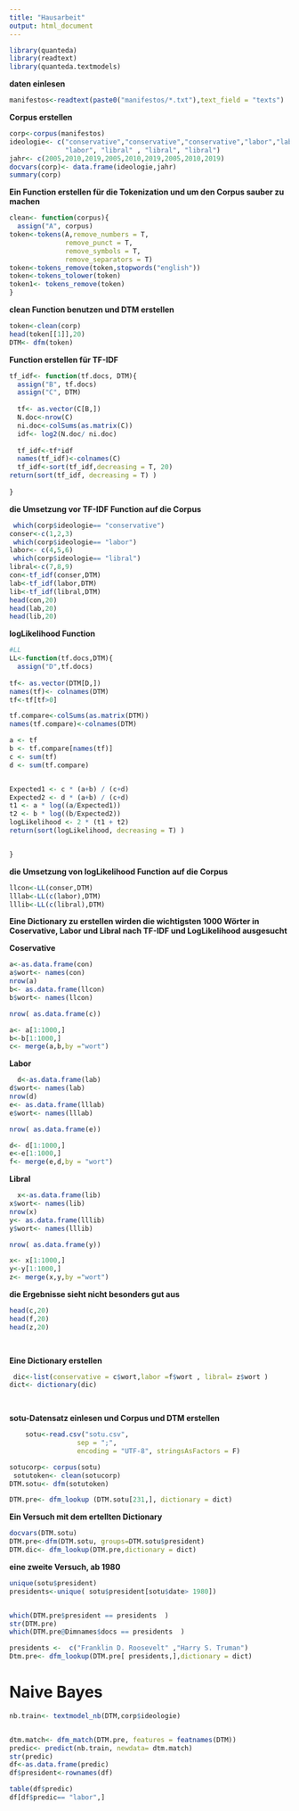 ```yaml
---
title: "Hausarbeit"
output: html_document
---
```



```r
library(quanteda)
library(readtext)
library(quanteda.textmodels)
```


**daten einlesen**
```r

manifestos<-readtext(paste0("manifestos/*.txt"),text_field = "texts")

```



**Corpus erstellen**
```r
corp<-corpus(manifestos)
ideologie<- c("conservative","conservative","conservative","labor","labor",
              "labor", "libral" , "libral", "libral")
jahr<- c(2005,2010,2019,2005,2010,2019,2005,2010,2019)
docvars(corp)<- data.frame(ideologie,jahr)
summary(corp)
```
**Ein Function erstellen für die Tokenization und um den Corpus sauber zu machen **
```r
clean<- function(corpus){
  assign("A", corpus)
token<-tokens(A,remove_numbers = T,
              remove_punct = T,
              remove_symbols = T,
              remove_separators = T)
token<-tokens_remove(token,stopwords("english"))
token<-tokens_tolower(token)
token1<- tokens_remove(token)
}

```


**clean Function benutzen und DTM erstellen**
```r
token<-clean(corp)
head(token[[1]],20)
DTM<- dfm(token)
```

**Function erstellen für TF-IDF**

```r
tf_idf<- function(tf.docs, DTM){
  assign("B", tf.docs)
  assign("C", DTM)
  
  tf<- as.vector(C[B,])
  N.doc<-nrow(C)
  ni.doc<-colSums(as.matrix(C))
  idf<- log2(N.doc/ ni.doc)
 
  tf_idf<-tf*idf
  names(tf_idf)<-colnames(C)
  tf_idf<-sort(tf_idf,decreasing = T, 20)
return(sort(tf_idf, decreasing = T) )
 
}
```


**die Umsetzung vor TF-IDF Function auf die Corpus **
```r
 which(corp$ideologie== "conservative")
conser<-c(1,2,3)
 which(corp$ideologie== "labor")
labor<- c(4,5,6)
 which(corp$ideologie== "libral")
libral<-c(7,8,9)
con<-tf_idf(conser,DTM) 
lab<-tf_idf(labor,DTM)
lib<-tf_idf(libral,DTM)
head(con,20)
head(lab,20)
head(lib,20)
```


**logLikelihood Function**
```r

#LL
LL<-function(tf.docs,DTM){
  assign("D",tf.docs)
  
tf<- as.vector(DTM[D,])
names(tf)<- colnames(DTM)
tf<-tf[tf>0]

tf.compare<-colSums(as.matrix(DTM))
names(tf.compare)<-colnames(DTM)

a <- tf 
b <- tf.compare[names(tf)]
c <- sum(tf)
d <- sum(tf.compare)


Expected1 <- c * (a+b) / (c+d)
Expected2 <- d * (a+b) / (c+d)
t1 <- a * log((a/Expected1))
t2 <- b * log((b/Expected2))
logLikelihood <- 2 * (t1 + t2)
return(sort(logLikelihood, decreasing = T) )


}
```



**die Umsetzung von logLikelihood Function auf die Corpus**
```r

llcon<-LL(conser,DTM) 
lllab<-LL(c(labor),DTM)
lllib<-LL(c(libral),DTM)

```

**Eine Dictionary zu erstellen wirden die wichtigsten 1000 Wörter in Coservative, Labor und Libral nach TF-IDF und LogLikelihood ausgesucht** 


**Coservative**

```r
a<-as.data.frame(con)
a$wort<- names(con)
nrow(a)
b<- as.data.frame(llcon)
b$wort<- names(llcon)

nrow( as.data.frame(c))

a<- a[1:1000,]
b<-b[1:1000,]
c<- merge(a,b,by ="wort")
```


**Labor**

```r
  d<-as.data.frame(lab)
d$wort<- names(lab)
nrow(d)
e<- as.data.frame(lllab)
e$wort<- names(lllab)

nrow( as.data.frame(e))

d<- d[1:1000,]
e<-e[1:1000,]
f<- merge(e,d,by = "wort")

```

**Libral**
```r

  x<-as.data.frame(lib)
x$wort<- names(lib)
nrow(x)
y<- as.data.frame(lllib)
y$wort<- names(lllib)

nrow( as.data.frame(y))

x<- x[1:1000,]
y<-y[1:1000,]
z<- merge(x,y,by ="wort")
```



**die Ergebnisse sieht nicht besonders gut aus**
```r
head(c,20)
head(f,20)
head(z,20) 

 
```


**Eine Dictionary erstellen**
```r

 dic<-list(conservative = c$wort,labor =f$wort , libral= z$wort ) 
dict<- dictionary(dic)   

 
```


**sotu-Datensatz einlesen und Corpus und DTM erstellen**
```r



    sotu<-read.csv("sotu.csv",
                 sep = ";",
                 encoding = "UTF-8", stringsAsFactors = F)

sotucorp<- corpus(sotu)
 sotutoken<- clean(sotucorp)
DTM.sotu<- dfm(sotutoken)

DTM.pre<- dfm_lookup (DTM.sotu[231,], dictionary = dict)

```

**Ein Versuch mit dem ertellten Dictionary**
```r
docvars(DTM.sotu)
DTM.pre<-dfm(DTM.sotu, groups=DTM.sotu$president)
DTM.dic<- dfm_lookup(DTM.pre,dictionary = dict)


```

**eine zweite Versuch, ab 1980** 

```r
unique(sotu$president)
presidents<-unique( sotu$president[sotu$date> 1980])


which(DTM.pre$president == presidents  )
str(DTM.pre)
which(DTM.pre@Dimnames$docs == presidents  )

presidents <-  c("Franklin D. Roosevelt" ,"Harry S. Truman")
Dtm.pre<- dfm_lookup(DTM.pre[ presidents,],dictionary = dict)

```


# Naive Bayes
```r
nb.train<- textmodel_nb(DTM,corp$ideologie)


dtm.match<- dfm_match(DTM.pre, features = featnames(DTM))
predic<- predict(nb.train, newdata= dtm.match)
str(predic)
df<-as.data.frame(predic)
df$president<-rownames(df)

table(df$predic)
df[df$predic== "labor",]

```




